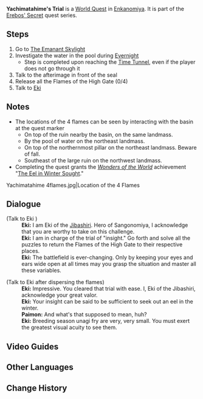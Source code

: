 {{Quest Infobox
|image         = World Quest Yachimatahime's Trial.png
|type          = World
|region        = Inazuma
|area          = Enkanomiya
|chapter       = Erebos' Secret
|summary       = The Traveler completes the parkour trial of "insight" proctored by [[Eki]] in [[Yachimatahime's Locus]].
|characters    = Eki; Paimon; Traveler
|startLocation = [[Enkanomiya]]
|prev          = The Three Great Martial Trials
|next          = The Three Great Martial Trials
}}
'''Yachimatahime's Trial''' is a [[World Quest]] in [[Enkanomiya]]. It is part of the [[Erebos' Secret]] quest series.

==Steps==
# Go to [[The Emanant Skylight]]
# Investigate the water in the pool during [[Evernight]]
#* Step is completed upon reaching the [[Time Tunnel]], even if the player does not go through it
# Talk to the afterimage in front of the seal
# Release all the Flames of the High Gate (0/4)
# Talk to [[Eki]]

==Notes==
* The locations of the 4 flames can be seen by interacting with the basin at the quest marker
** On top of the ruin nearby the basin, on the same landmass.
** By the pool of water on the northeast landmass.
** On top of the northernmost pillar on the northeast landmass. Beware of fall.
** Southeast of the large ruin on the northwest landmass.
* Completing the quest grants the ''[[Wonders of the World]]'' achievement "[[The Eel in Winter Sought]]."
<gallery hideaddbutton="true" captionalign="center">
Yachimatahime 4flames.jpg|Location of the 4 Flames
</gallery>

==Dialogue==
{{Quest Description|Accepting the trial, you prepare to go to the Evernight Temple to search for The Emanant Skylight}}
{{Dialogue start}}
<!-- cannot trigger
;(If the player reaches this location without using The Emanant Skylight)
:'''Eki:''' I am Eki of the Jibashiri. If you are here on unimportant affairs, depart from this place.
-->
;(Talk to Eki<!-- at Yachimatahime's Locus after reaching the Time Tunnel-->)
:'''Eki:''' I am Eki of the [[Jibashiri]]. Hero of Sangonomiya, I acknowledge that you are worthy to take on this challenge.
:'''Eki:''' I am in charge of the trial of "insight." Go forth and solve all the puzzles to return the Flames of the High Gate to their respective places.
:'''Eki:''' The battlefield is ever-changing. Only by keeping your eyes and ears wide open at all times may you grasp the situation and master all these variables.
<!--the following line is not spoken (Version 2.4, Version 2.5)
:'''Eki:''' I will await your completion of the challenge at the Tower of the Three Realms above.-->

;(Talk to Eki after dispersing the flames)
:'''Eki:''' Impressive. You cleared that trial with ease. I, Eki of the Jibashiri, acknowledge your great valor.
:'''Eki:''' Your insight can be said to be sufficient to seek out an eel in the winter.
:'''Paimon:''' And what's that supposed to mean, huh?
:'''Eki:''' Breeding season unagi fry are very, very small. You must exert the greatest visual acuity to see them.
{{Dialogue end}}

==Video Guides==
{{EVT
|video1   = https://youtu.be/wMDOfxUYHb4
|caption1 = Yachimatahime's Trial Guide
}}

==Other Languages==
{{Other Languages
|default_hidden = 1
|en      = Yachimatahime's Trial
|zhs     = 八衢姬之试炼
|zhs_rm  = Bāqújī zhī Shìliàn
|zht     = 八衢姬之試煉
|zht_rm  = Bāqújī zhī Shìliàn
|ja      = 八衢姫の試練
|ja_rm   = Yachimatahime no Shiren
|ko      = 야치마타히메의 시련
|ko_rm   = Yachimatahime-ui Siryeon
|es      = La prueba de Yachimatahime
|fr      = L'épreuve de Yachimatahime
|ru      = Испытание Ятиматахимэ
|th      = บททดสอบ Yachimatahime
|th_rm   = 
|vi      = Thí Luyện Yachimatahime
|de      = Yachimatahimes Prüfung
|id      = Tantangan Yachimatahime
|pt      = Julgamento de Yachimatahime
}}

==Change History==
{{Change History|2.4}}